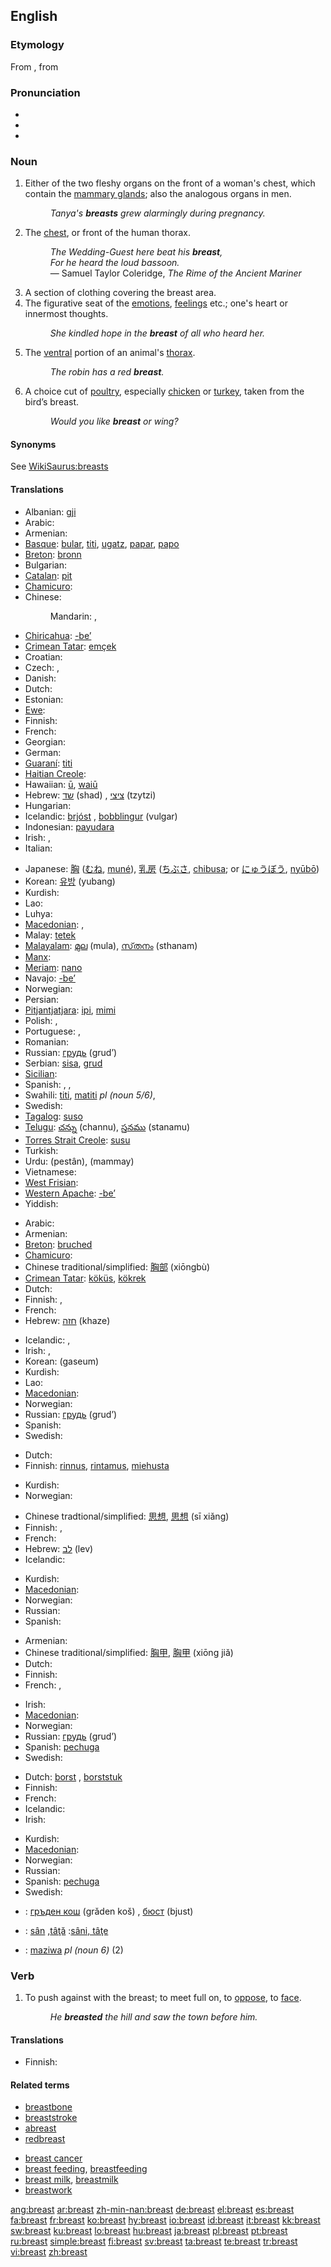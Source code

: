 ==English==
{{wikipedia}}

===Etymology===
From {{etyl|ang|en}} {{term|breost|brēost|lang=ang}}, from {{proto|Germanic|lang=en}}

===Pronunciation===
* {{IPA|/brɛst/}}
* {{audio|en-us-breast.ogg|Audio (US)}}
* {{rhymes|ɛst}}

===Noun===
{{en-noun}}

# Either of the two fleshy organs on the front of a woman's chest, which contain the [[mammary gland]]s; also the analogous organs in men.
#: ''Tanya's '''breasts''' grew alarmingly during pregnancy.''
# The [[chest]], or front of the human thorax.
#: ''The Wedding-Guest here beat his '''breast''',''
#: ''For he heard the loud bassoon.''
#: — Samuel Taylor Coleridge, ''The Rime of the Ancient Mariner''
# A section of clothing  covering the breast area.
# The figurative seat of the [[emotions]], [[feelings]] etc.; one's heart or innermost thoughts.
#: ''She kindled hope in the '''breast''' of all who heard her.''
# The [[ventral]] portion of an animal's [[thorax]].
#: ''The robin has a red '''breast'''.''
# A choice cut of [[poultry]], especially [[chicken]] or [[turkey]], taken from the bird’s breast.
#: ''Would you like '''breast''' or wing?''

====Synonyms====
See [[WikiSaurus:breasts]]

====Translations====
{{trans-top|female organ}}
* Albanian: [[gji]]
* Arabic: {{Arab|[[ثدي]]}} {{unicode|(thady)}} {{m}}
* Armenian: {{t-|hy|կուրծք|tr=kurck'|sc=Armn|xs=Armenian}}
* [[Basque]]: [[bular]], [[titi]], [[ugatz]], [[papar]], [[papo]]
* [[Breton]]: [[bronn]] {{f}}
* Bulgarian: {{t+|bg|гърда|f|tr=gǎrda|sc=Cyrl}}
* [[Catalan]]: [[pit]] {{m}}
* [[Chamicuro]]: {{tø|ccc|teni}}
* Chinese:
*: Mandarin: {{t|zh|乳房|tr=rǔfáng|sc=Hani}},  {{t|zh|胸|tr=xiōng|sc=Hani}}
* [[Chiricahua]]: [[-be’]]
* [[Crimean Tatar]]: [[emçek]]
* Croatian: {{t-|hr|grudi|f|p}}
* Czech: {{t+|cs|prs|m}}, {{t+|cs|ňadro|n}}
* Danish: {{t-|da|bryst|n}}
* Dutch: {{t+|nl|borst|f}}
* Estonian: {{t-|et|rind}}
* [[Ewe]]: {{tø|ee|no|xs=Ewe}}
* Finnish: {{t+|fi|rinta}}
* French: {{t+|fr|sein|m}}
* Georgian: {{t|ka|მკერდი|tr=mverdi|xs=Georgian}}
* German: {{t+|de|Brust|f}}
* [[Guaraní]]: [[titi]]
* [[Haitian Creole]]: {{tø|ht|sen}}
* Hawaiian: [[ū]], [[waiū]]
* Hebrew: [[שד]] (shad) {{m}}, [[ציצי]] (tzytzi) {{m}}
* Hungarian: {{t+|hu|mell}}
* Icelandic: [[brjóst]] {{n}}, [[bobblingur]] {{m}} (vulgar)
* Indonesian: [[payudara]]
* Irish: {{t|ga|brollach|m|xs=Irish}}, {{t|ga|cíoch|f|xs=Irish}}
* Italian: {{t+|it|seno|m}}
{{trans-mid}}
* Japanese: [[胸]] ([[むね]], [[mune|muné]]), [[乳房]] ([[ちぶさ]], [[chibusa]]; or [[にゅうぼう]], [[nyūbō]])
* Korean: [[유방]] (yubang)
* Kurdish: {{t+|ku|مه‌مک|tr=memk|sc=ku-Arab}}
* Lao: {{t+|lo|ຕູ້|tr=tuu|sc=Laoo|xs=Lao}}
* Luhya: {{tø|luy|kamaturu}}
* [[Macedonian]]: {{t|mk|града|f|tr=gráda|sc=Cyrl}},  {{t|mk|дојка|f|tr=dójka|sc=Cyrl}}
* Malay: [[tetek]]
* [[Malayalam]]: [[മുല]] (mula), [[സ്‌തനം]] (sthanam)
* [[Manx]]: {{t-|gv|kee|xs=Manx}}
* [[Meriam]]: [[nano]]
* Navajo: [[-be’]]
* Norwegian: {{t-|no|bryst|n}}
* Persian: {{t+|fa|پستان|tr=pestân|sc=fa-Arab|xs=Persian}}
* [[Pitjantjatjara]]: [[ipi]], [[mimi]]
* Polish: {{t+|pl|pierś|f}}, {{t+|pl|biust|m}}
* Portuguese: {{t+|pt|seio|m}}, {{t+|pt|peito|m}}
* Romanian: {{t-|ro|piept|m|f}}
* Russian: [[грудь]] (grud’) {{f}}
* Serbian: [[sisa]], [[grud]]
* [[Sicilian]]: {{t|scn|nennè|f|xs=Sicilian}}
* Spanish: {{t+|es|pecho|m}}, {{t+|es|seno|m}}, {{t+|es|teta|f}}
* Swahili: [[titi]], [[matiti]] ''pl (noun 5/6)'',  {{t|sw|titi}}
* Swedish: {{t+|sv|bröst|n}}
* [[Tagalog]]: [[suso]]
* [[Telugu]]: [[చన్ను]] (channu), [[స్తనము]] (stanamu)
* [[Torres Strait Creole]]: [[susu]]
* Turkish: {{t+|tr|göğüs}}
* Urdu: {{ur-Arab|[[پستان]]}} (pestân), (mammay)
* Vietnamese: {{t+|vi|vú|xs=Vietnamese}}
* [[West Frisian]]: {{t|fy|boarst|xs=West Frisian}}
* [[Western Apache]]: [[-be’]]
* Yiddish: {{t|yi|ברוסט|f|tr=brust|sc=Hebr|xs=Yiddish}}
{{trans-bottom}}

{{trans-top|chest}}
* Arabic: {{Arab|[[صدر]]}} {{unicode|(ṣadr)}} {{m}}
* Armenian: {{t-|hy|կուրծք|tr=kurck'|sc=Armn|xs=Armenian}}
* [[Breton]]: [[bruched]] {{m}}
* [[Chamicuro]]: {{tø|ccc|tu'lu}}
* Chinese traditional/simplified: [[胸部]] (xiōngbù)
* [[Crimean Tatar]]: [[köküs]], [[kökrek]]
* Dutch: {{t+|nl|borst|f}}
* Finnish: {{t+|fi|rinta}}, {{t-|fi|rintakehä}}
* French: {{t+|fr|poitrine|f}}
* Hebrew: [[חזה]] (khaze) {{m}}
{{trans-mid}}
* Icelandic: {{t+|is|bringa|f}}, {{t+|is|brjóst|f}}
* Irish: {{t|ga|brollach|m|xs=Irish}}, {{t|ga|ucht|m|xs=Irish}}
* Korean: {{KOchar|[[가슴]]}} (gaseum)
* Kurdish: {{t-|ku|سنگ|tr=sing|sc=ku-Arab}}
* Lao: {{t-|lo|ຊວງ|tr=suang|sc=Laoo|xs=Lao}}
* [[Macedonian]]: {{t|mk|гради|f|p|tr=grádi|sc=Cyrl}}
* Norwegian: {{t-|no|bryst|n}}
* Russian: [[грудь]] (grud’) {{f}}
* Spanish: {{t+|es|pecho|m}}
* Swedish: {{t+|sv|bröst|n}}
{{trans-bottom}}

{{trans-top|section of clothing  covering the breast area}}
* Dutch: {{t+|nl|borst|f}}
* Finnish: [[rinnus]], [[rintamus]], [[miehusta]]
{{trans-mid}}
* Kurdish: {{t-|ku|سنگ|tr=sing|sc=ku-Arab}}
* Norwegian: {{t-|no|bryst|n}}
{{trans-bottom}}

{{trans-top|seat of emotions}}
* Chinese tradtional/simplified: [[思想]], [[思想]] (sī xiǎng)
* Finnish: {{t+|fi|rinta}}, {{t+|fi|sydän}}
* French: {{t+|fr|poitrine|f}}
* Hebrew: [[לב]] (lev) {{m}}
* Icelandic: {{t+|is|brjóst|f}}
{{trans-mid}}
* Kurdish: {{t|ku|دڵ|tr=dil|sc=ku-Arab}}
* [[Macedonian]]: {{t|mk|гради|f|p|tr=grádi|sc=Cyrl}}
* Norwegian: {{t-|no|bryst|n}}
* Russian: {{t+|ru|сердце|n|tr=s'érdce|sc=Cyrl}}
* Spanish: {{t+|es|corazón|m}}
{{trans-bottom}}

{{trans-top|animal's thorax}}
* Armenian: {{t-|hy|դոշ|tr=doš|sc=Armn|xs=Armenian}}
* Chinese traditional/simplified: [[胸甲]], [[胸甲]] (xiōng jiǎ)
* Dutch: {{t+|nl|borst|f}}
* Finnish: {{t+|fi|rinta}}
* French: {{t+|fr|poitrine|f}}, {{t+|fr|poitrail|m}}
{{trans-mid}}
* Irish: {{t|ga|ucht|m|xs=Irish}}
* [[Macedonian]]: {{t|mk|гради|f|p|tr=grádi|sc=Cyrl}}
* Norwegian: {{t-|no|bryst|n}}
* Russian: [[грудь]] (grud’) {{f}}
* Spanish: [[pechuga]] {{f}}
* Swedish: {{t+|sv|bröst|n}}
{{trans-bottom}}

{{trans-top|cut of poultry}}
* Dutch: [[borst]] {{f}}, [[borststuk]] {{n}}
* Finnish: {{t+|fi|rinta}}
* French: {{t+|fr|blanc|m}}
* Icelandic: {{t+|is|bringa|f}}
* Irish: {{t|ga|brollach|m|xs=Irish}}
{{trans-mid}}
* Kurdish: {{t-|ku|سنگ|tr=sing|sc=ku-Arab}}
* [[Macedonian]]: {{t|mk|гради|f|p|tr=grádi|sc=Cyrl}}
* Norwegian: {{t+|no|bringe|c}}
* Russian: {{t+|ru|грудка|f|tr=grúdka|sc=Cyrl}}
* Spanish: [[pechuga]] {{f}}
* Swedish: {{t+|sv|bröst|c}}
{{trans-bottom}}

{{checktrans-top}}
* {{ttbc|Bulgarian}}: [[гръден кош]] (grǎden koš) {{m}}, [[бюст]] (bjust) {{m}}
* {{ttbc|Romanian}}: [[sân]] {{f}},[[tâţă]] {{f}}:[[sâni, tâţe]] {{p}}
{{trans-mid}}
* {{ttbc|Swahili}}: [[maziwa]] ''pl (noun 6)'' (2)
{{trans-bottom}}

===Verb===
{{en-verb}}

# {{transitive}} To push against with the breast; to meet full on, to [[oppose]], to [[face]].
#: ''He '''breasted''' the hill and saw the town before him.''

====Translations====
{{trans-top|to meet full on}}
* Finnish: {{t-|fi|ponnistella}}
{{trans-mid}}
{{trans-bottom}}

====Related terms====
{{top2}}
* [[breastbone]]
* [[breaststroke]]
* [[abreast]]
* [[redbreast]]
{{mid2}}
* [[breast cancer]]
* [[breast feeding]], [[breastfeeding]]
* [[breast milk]], [[breastmilk]]
* [[breastwork]]
{{bottom}}

[[ang:breast]]
[[ar:breast]]
[[zh-min-nan:breast]]
[[de:breast]]
[[el:breast]]
[[es:breast]]
[[fa:breast]]
[[fr:breast]]
[[ko:breast]]
[[hy:breast]]
[[io:breast]]
[[id:breast]]
[[it:breast]]
[[kk:breast]]
[[sw:breast]]
[[ku:breast]]
[[lo:breast]]
[[hu:breast]]
[[ja:breast]]
[[pl:breast]]
[[pt:breast]]
[[ru:breast]]
[[simple:breast]]
[[fi:breast]]
[[sv:breast]]
[[ta:breast]]
[[te:breast]]
[[tr:breast]]
[[vi:breast]]
[[zh:breast]]